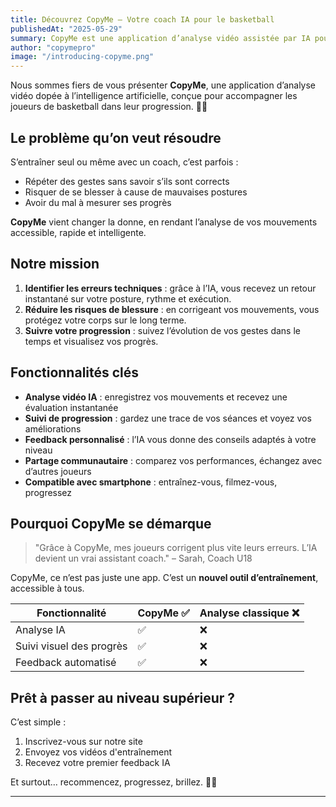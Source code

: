 ```yaml
---
title: Découvrez CopyMe – Votre coach IA pour le basketball
publishedAt: "2025-05-29"
summary: CopyMe est une application d’analyse vidéo assistée par IA pour aider les joueurs à progresser en basketball.
author: "copymepro"
image: "/introducing-copyme.png"
---
```


Nous sommes fiers de vous présenter **CopyMe**, une application d’analyse vidéo dopée à l’intelligence artificielle, conçue pour accompagner les joueurs de basketball dans leur progression. 🏀🤖

## Le problème qu’on veut résoudre

S’entraîner seul ou même avec un coach, c’est parfois :

- Répéter des gestes sans savoir s’ils sont corrects
- Risquer de se blesser à cause de mauvaises postures
- Avoir du mal à mesurer ses progrès

**CopyMe** vient changer la donne, en rendant l’analyse de vos mouvements accessible, rapide et intelligente.

## Notre mission

1. **Identifier les erreurs techniques** : grâce à l’IA, vous recevez un retour instantané sur votre posture, rythme et exécution.
2. **Réduire les risques de blessure** : en corrigeant vos mouvements, vous protégez votre corps sur le long terme.
3. **Suivre votre progression** : suivez l’évolution de vos gestes dans le temps et visualisez vos progrès.

## Fonctionnalités clés

- **Analyse vidéo IA** : enregistrez vos mouvements et recevez une évaluation instantanée
- **Suivi de progression** : gardez une trace de vos séances et voyez vos améliorations
- **Feedback personnalisé** : l’IA vous donne des conseils adaptés à votre niveau
- **Partage communautaire** : comparez vos performances, échangez avec d’autres joueurs
- **Compatible avec smartphone** : entraînez-vous, filmez-vous, progressez

## Pourquoi CopyMe se démarque

> "Grâce à CopyMe, mes joueurs corrigent plus vite leurs erreurs. L’IA devient un vrai assistant coach." – Sarah, Coach U18

CopyMe, ce n’est pas juste une app. C’est un **nouvel outil d’entraînement**, accessible à tous.

| Fonctionnalité              | CopyMe ✅ | Analyse classique ❌ |
|----------------------------|-----------|------------------------|
| Analyse IA                 | ✅        | ❌                     |
| Suivi visuel des progrès   | ✅        | ❌                     |
| Feedback automatisé        | ✅        | ❌                     |

## Prêt à passer au niveau supérieur ?

C’est simple :

1. Inscrivez-vous sur notre site
2. Envoyez vos vidéos d'entraînement
3. Recevez votre premier feedback IA

Et surtout… recommencez, progressez, brillez. 💪🔥

---
